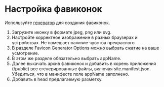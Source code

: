 
<Meta title="Styleguide / Favicon" />

# Настройка фавиконок

Используйте [генератор](https://realfavicongenerator.net/) для создания фавиконок.

1. Загрузите иконку в формате jpeg, png или svg.
1. Настройте корректное изображение в разных браузерах и устройствах. Не помешает наличие чувства прекрасного.
1. В разделе Favicon Generator Options можно выбрать сжатие на ваше усмотрение.
1. В этом же разделе обязательно выбрать appName.
1. Далее выкачать архив фавиконок и добавить в корень приложения (/public) все сгенерированные файлы, включая site.manifest.json. Убедиться, что в манифесте поле appName заполнено.
1. Добавить в head предлагаемую разметку.
